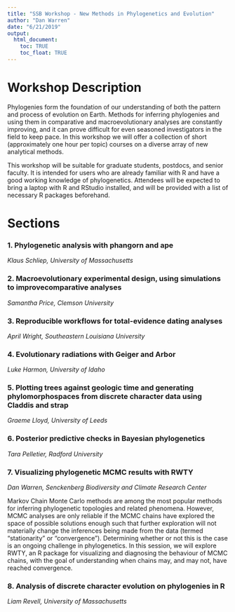 ```yaml
---
title: "SSB Workshop - New Methods in Phylogenetics and Evolution"
author: "Dan Warren"
date: "6/21/2019"
output:
  html_document: 
    toc: TRUE
    toc_float: TRUE
---
```

 
# Workshop Description
Phylogenies form the foundation of our understanding of both the pattern and process of evolution on Earth.  Methods for inferring phylogenies and using them in comparative and macroevolutionary analyses are constantly improving, and it can prove difficult for even seasoned investigators in the field to keep pace.  In this workshop we will offer a collection of short (approximately one hour per topic) courses on a diverse array of new analytical methods.  

This workshop will be suitable for graduate students, postdocs, and senior faculty.  It is intended for users who are already familiar with R and have a good working knowledge of phylogenetics.  Attendees will be expected to bring a laptop with R and RStudio installed, and will be provided with a list of necessary R packages beforehand.


# Sections

###  1. Phylogenetic analysis with phangorn and ape
*Klaus Schliep, University of Massachusetts*

### 2. Macroevolutionary experimental design, using simulations to improvecomparative analyses
*Samantha Price, Clemson University*

### 3. Reproducible workflows for total-evidence dating analyses
*April Wright, Southeastern Louisiana University*

### 4. Evolutionary radiations with Geiger and Arbor
*Luke Harmon, University of Idaho*

### 5. Plotting trees against geologic time and generating phylomorphospaces from discrete character data using Claddis and strap
*Graeme Lloyd, University of Leeds*

### 6. Posterior predictive checks in Bayesian phylogenetics
*Tara Pelletier, Radford University*

### 7. Visualizing phylogenetic MCMC results with RWTY
*Dan Warren, Senckenberg Biodiversity and Climate Research Center*

Markov Chain Monte Carlo methods are among the most popular methods for inferring phylogenetic topologies and related phenomena.  However, MCMC analyses are only reliable if the MCMC chains have explored the space of possible solutions enough such that further exploration will not materially change the inferences being made from the data (termed "stationarity" or "convergence").  Determining whether or not this is the case is an ongoing challenge in phylogenetics.  In this session, we will explore RWTY, an R package for visualizing and diagnosing the behaviour of MCMC chains, with the goal of understanding when chains may, and may not, have reached convergence.

### 8. Analysis of discrete character evolution on phylogenies in R
*Liam Revell, University of Massachusetts*



